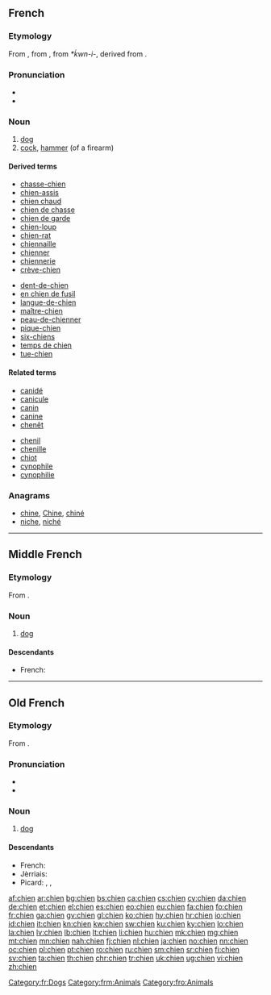 {{also|chiên|chiến|chiền}}
==French==

===Etymology===
From {{etyl|fro|fr}}, from {{etyl|la|fr}} {{term|canis|lang=la}}, from {{etyl|ine-pro|fr}}  ''*ḱwn-i-'', derived from {{term/t|ine-pro|*ḱwṓ}}.

===Pronunciation===
* {{audio|Fr-chien.ogg|audio}}
* {{IPA|ʃjɛ̃|ʃjæ̃|lang=fr}}

===Noun===
{{fr-noun|m|s|chienne}}

# [[dog]]
# [[cock]], [[hammer]] (of a firearm)

====Derived terms====
{{top2}}
* [[chasse-chien]]
* [[chien-assis]]
* [[chien chaud]]
* [[chien de chasse]]
* [[chien de garde]]
* [[chien-loup]]
* [[chien-rat]]
* [[chiennaille]]
* [[chienner]]
* [[chiennerie]]
* [[crève-chien]]
{{mid2}}
* [[dent-de-chien]]
* [[en chien de fusil]]
* [[langue-de-chien]]
* [[maître-chien]]
* [[peau-de-chienner]]
* [[pique-chien]]
* [[six-chiens]]
* [[temps de chien]]
* [[tue-chien]]
{{bottom}}

====Related terms====
{{top2}}
* [[canidé]]
* [[canicule]]
* [[canin]]
* [[canine]]
* [[chenêt]]
{{mid2}}
* [[chenil]]
* [[chenille]]
* [[chiot]]
* [[cynophile]]
* [[cynophilie]]
{{bottom}}

===Anagrams===
* [[chine#French|chine]], [[Chine#French|Chine]], [[chiné#French|chiné]]
* [[niche#French|niche]], [[niché#French|niché]]

[[Category:fr:Dogs]]

----

==Middle French==

===Etymology===
From {{etyl|la|frm}} {{term|canis|lang=la}}.

===Noun===
{{frm-noun|m}}

# [[dog]] {{gloss|animal}}

====Descendants====
* French: {{l|fr|chien}}

[[Category:frm:Animals]]

----

==Old French==

===Etymology===
From {{etyl|la|fro}} {{term|canis|lang=la}}.

===Pronunciation===
* {{IPA|/tʃiẽn/|lang=fro}}
* {{rhymes|ẽn|lang=fro}}

===Noun===
{{fro-noun|m}}

# [[dog]] {{gloss|animal}}

====Descendants====
* French: {{l|fr|chien}}
* Jèrriais: {{l|roa-jer|tchian}}
* Picard: {{l|pcd|tchien}}, {{l|pcd|kien}}, {{l|pcd|quien}}

[[Category:fro:Animals]]

[[af:chien]]
[[ar:chien]]
[[bg:chien]]
[[bs:chien]]
[[ca:chien]]
[[cs:chien]]
[[cy:chien]]
[[da:chien]]
[[de:chien]]
[[et:chien]]
[[el:chien]]
[[es:chien]]
[[eo:chien]]
[[eu:chien]]
[[fa:chien]]
[[fo:chien]]
[[fr:chien]]
[[ga:chien]]
[[gv:chien]]
[[gl:chien]]
[[ko:chien]]
[[hy:chien]]
[[hr:chien]]
[[io:chien]]
[[id:chien]]
[[it:chien]]
[[kn:chien]]
[[kw:chien]]
[[sw:chien]]
[[ku:chien]]
[[ky:chien]]
[[lo:chien]]
[[la:chien]]
[[lv:chien]]
[[lb:chien]]
[[lt:chien]]
[[li:chien]]
[[hu:chien]]
[[mk:chien]]
[[mg:chien]]
[[mt:chien]]
[[mn:chien]]
[[nah:chien]]
[[fj:chien]]
[[nl:chien]]
[[ja:chien]]
[[no:chien]]
[[nn:chien]]
[[oc:chien]]
[[pl:chien]]
[[pt:chien]]
[[ro:chien]]
[[ru:chien]]
[[sm:chien]]
[[sr:chien]]
[[fi:chien]]
[[sv:chien]]
[[ta:chien]]
[[th:chien]]
[[chr:chien]]
[[tr:chien]]
[[uk:chien]]
[[ug:chien]]
[[vi:chien]]
[[zh:chien]]